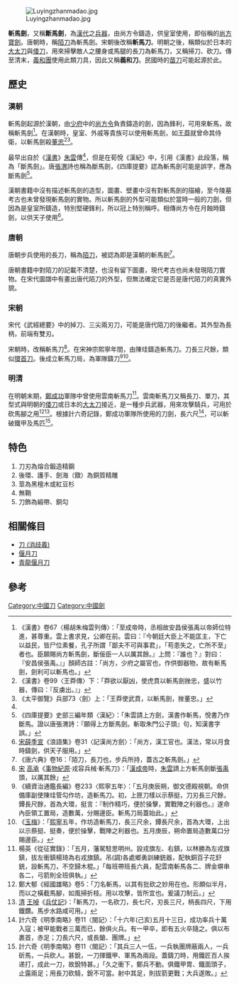 [[File:Luyingzhanmadao.jpg|thumb]]

'''斬馬劍'''，又稱'''斷馬劍'''，為[[漢代|漢代]]之[[兵器|兵器]]，由尚方令鑄造，供皇室使用，即俗稱的[[尚方寶劍|尚方寶劍]]。唐朝時，稱[[陌刀|陌刀]]為斬馬劍。宋朝後改稱'''斬馬刀'''。明朝之後，稱類似於日本的[[大太刀|大太刀]]與[[倭刀|倭刀]]，用來掃擊敵人之腰身或馬腿的長刀為斬馬刀，又稱掃刀、砍刀。傳至清末，[[義和團|義和團]]使用此類刀具，因此又稱'''義和刀'''。民國時的[[苗刀|苗刀]]可能起源於此。

==歷史==
===漢朝===
斬馬劍起源於漢朝，由[[少府|少府]]中的[[尚方令|尚方令]]負責鑄造的劍，因為鋒利，可用來斬馬，故稱斬馬劍<ref name="朱雲傳">《漢書》卷67〈楊胡朱梅雲列傳〉：「至成帝時，丞相故安昌侯張禹以帝師位特進，甚尊重。雲上書求見，公卿在前。雲曰：『今朝廷大臣上不能匡主，下亡以益民，皆尸位素餐，孔子所謂「鄙夫不可與事君」，「苟患失之，亡所不至」者也。臣願賜尚方斬馬劍，斷佞臣一人以厲其餘。』上問：『誰也？』對曰：『安昌侯張禹。』」顏師古註：「尚方，少府之屬官也，作供御器物，故有斬馬劍，劍利可以斬馬也。」</ref>。在漢朝時，皇室、外戚等貴族可以使用斬馬劍，如[[王莽|王莽]]就曾命其侍衛，以斬馬劍殺[[董忠|董忠]]<ref>《漢書》卷99〈王莽傳〉下：「莽欲以厭凶，使虎賁以斬馬劍挫忠，盛以竹器，傳曰：『反虜出。』」</ref><ref>《太平御覽》兵部73〈劍〉上：「王莽使武賁，以斬馬劍，挫董忠。」</ref>。

最早出自於《[[漢書|漢書]]》[[朱雲|朱雲]]傳<ref name="朱雲傳" />，但是在荀悅《漢紀》中，引用《漢書》此段落，稱為「斷馬劍」。唐[[張渭|張渭]]詩也稱為斷馬劍，《四庫提要》認為斬馬劍可能是誤字，應為斷馬劍<ref>《四庫提要》史部三編年類〈漢紀〉：「朱雲請上方劍，漢書作斬馬，悅書乃作斷馬。證以唐張渭詩：『願得上方斷馬劍。斬取朱門公子頭』句，知漢書字誤。」</ref>。

漢朝書籍中沒有描述斬馬劍的造型，圖畫、壁畫中沒有對斬馬劍的描繪，至今陵墓考古也未曾發現斬馬劍的實物。所以斬馬劍的外型可能類似於當時一般的刀劍，但因為是皇室所鑄造，特別堅硬鋒利，所以冠上特別稱呼。相傳尚方令在月蝕時鑄劍，以供天子使用<ref>[[宋朝|宋]][[薛季宣|薛季宣]]《浪語集》卷31〈記漢尚方劍〉：「尚方，漢工官也。漢法，常以月食時鑄劍，供天子服用。」</ref>。

===唐朝===
唐朝步兵使用的長刀，稱為[[陌刀|陌刀]]，被認為即是漢朝的斬馬劍<ref>《唐六典》卷16：「陌刀，長刀也，步兵所持，蓋古之斬馬劍。」</ref>。

唐朝書籍中對陌刀的記載不清楚，也沒有留下圖畫，現代考古也尚未發現陌刀實物。在宋代圖譜中有畫出唐代陌刀的外型，但無法確定它是否是唐代陌刀的真實外貌。

===宋朝===
宋代《武經總要》中的掉刀、三尖兩刃刀，可能是唐代陌刀的後繼者。其外型為長柄，前端有雙刃。

宋朝時，改稱斬馬刀<ref>[[宋|宋]] [[高承|高承]]《[[事物紀原|事物紀原]]·戎容兵械·斬馬刀》：「[[漢成帝|漢成帝]]時，[[朱雲|朱雲]]請上方斬馬劍斷[[張禹|張禹]]頭，以厲其餘」</ref>。在宋神宗熙寧年間，由陳珪鑄造斬馬刀。刀長三尺餘，類似[[環首刀|環首刀]]。後成立斬馬刀局，為軍隊鑄刀<ref>《續資治通鑑長編》卷233〈熙寧五年〉：「五月庚辰朔，御文德殿視朝。命供備庫副使陳珪管勾作坊，造斬馬刀。初，上匣刀樣以示蔡挺，刀刃長三尺餘，鐔長尺餘，首為大環，挺言：『制作精巧，便於操擊，實戰陣之利器也。』遂命內臣領工置局，造數萬，分賜邊臣。斬馬刀局蓋始此。」</ref><ref>《[[玉梅|玉梅]]》：「[[熙寧|熙寧]]五年，作坊造斬馬刀，長三尺余，鐔長尺余，首為大環，上出以示蔡挺、挺奏，便於操擊，戰陣之利器也。五月庚辰，朔命置局造數萬口分賜邊臣。」</ref>。

===明清===
在明朝末期，[[鄭成功|鄭成功]]軍隊中曾使用雲南斬馬刀<ref>楊英《從征實錄》：「五月，藩駕駐思明州。設戎旗左、右鎮，以林勝為左戎旗鎮，拔左衝鎮楊琦為右戎旗鎮。吊(調)各處鄉勇訓練銃器，配執銅百子花釬銃，設斬馬刀，不空歸木棍。」「每班帶班長六員，配雲南斬馬各二、牌金塀串各二，弓箭則全班俱執。」</ref>。雲南斬馬刀又稱長刀、單刀，其型式與明朝的[[倭刀|倭刀]]或日本的[[大太刀|大太刀]]接近，是一種步兵武器，用來攻擊騎兵，可用於砍馬腳之用<ref>鄭大郁《經國雄略》卷5：「刀名斬馬，以其有批砍之妙用在也。形頗似半月，而以之橫截馬腳，如風掃折枝。用以攻擊，皆所宜也。爰議刀制云。」</ref><ref>[[清|清]] [[王啅|王啅]]《[[兵仗記|兵仗記]]》：「斬馬刀，一名砍刀，長七尺，刃長三尺，柄長四尺，下用鐵鑽。馬步水路咸可用。」</ref>。根據計六奇記錄，鄭成功軍隊所使用的刀劍，長六尺<ref>計六奇《明季南略》卷11〈閩記〉：「十六年(己亥)五月十三日，成功率兵十萬入寇；被甲能戰者三萬而已，餘俱火兵。有一甲卒，即有五火卒隨之。俱以布裹首，赤足；刀長六尺，或長鎗、團牌。」</ref>，可以斬破鐵甲及馬匹<ref>計六奇《明季南略》卷11〈閩記〉：「其兵三人一伍，一兵執團牌蔽兩人，一兵斫馬，一兵砍人。甚銳，一刀揮鐵甲、軍馬為兩段。蓋鑄刀時，用鐵匠百人挨递打，成此一刀，故銳特甚。」「久之衝下，鄭兵不動。俱鐵甲胄、鐵面頭子，止露兩足；用長刀砍騎，銳不可當。射中其足，則拔箭更戰；大兵遂敗。」</ref>。

==特色==
#刀刃為熔合鍛造精鋼
#後環、護手、劍海（鐓）為銅質精雕
#莖為黑檀木或紅豆杉
#無鞘
#刀飾為緞帶、銅勾

== 相關條目 ==
*[[刀_(消歧義)|刀 (消歧義)]]
*[[偃月刀|偃月刀]]
*[[青龍偃月刀|青龍偃月刀]]

==參考==
<div class="references-small">
<references />
</div>

{{中國古代武器}}


[[Category:中國刀|Category:中國刀]]
[[Category:中國劍|Category:中國劍]]
